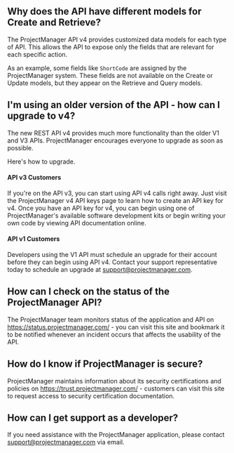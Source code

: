 ## Why does the API have different models for Create and Retrieve?

The ProjectManager API v4 provides customized data models for each type of API. This allows the API to expose only the fields that are relevant for each specific action.

As an example, some fields like `ShortCode` are assigned by the ProjectManager system. These fields are not available on the Create or Update models, but they appear on the Retrieve and Query models.

## I'm using an older version of the API - how can I upgrade to v4?

The new REST API v4 provides much more functionality than the older V1 and V3 APIs. ProjectManager encourages everyone to upgrade as soon as possible.

Here's how to upgrade.

#### API v3 Customers

If you're on the API v3, you can start using API v4 calls right away. Just visit the ProjectManager v4 API keys page to learn how to create an API key for v4.
Once you have an API key for v4, you can begin using one of ProjectManager's available software development kits or begin writing your own code by viewing API documentation online.

#### API v1 Customers

Developers using the V1 API must schedule an upgrade for their account before they can begin using API v4. Contact your support representative today to schedule an upgrade at [support@projectmanager.com](mailto:support@projectmanager.com).

## How can I check on the status of the ProjectManager API?

The ProjectManager team monitors status of the application and API on https://status.projectmanager.com/ - you can visit this site and bookmark it to be notified whenever an incident occurs that affects the usability of the API.

## How do I know if ProjectManager is secure?

ProjectManager maintains information about its security certifications and policies on https://trust.projectmanager.com/ - customers can visit this site to request access to security certification documentation.

## How can I get support as a developer?

If you need assistance with the ProjectManager application, please contact support@projectmanager.com via email.
